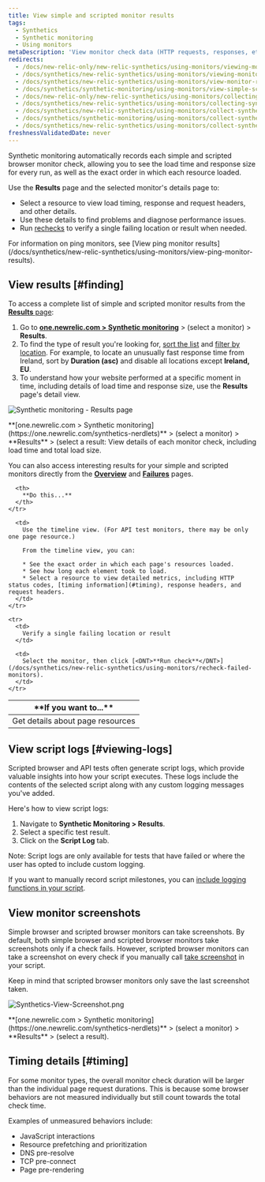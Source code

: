 ```yaml
---
title: View simple and scripted monitor results
tags:
  - Synthetics
  - Synthetic monitoring
  - Using monitors
metaDescription: 'View monitor check data (HTTP requests, responses, etc.) with synthetics monitoring. For browser monitors, view waterfall details of resource load time.'
redirects:
  - /docs/new-relic-only/new-relic-synthetics/using-monitors/viewing-monitor-results
  - /docs/synthetics/new-relic-synthetics/using-monitors/viewing-monitor-results
  - /docs/synthetics/new-relic-synthetics/using-monitors/view-monitor-results
  - /docs/synthetics/synthetic-monitoring/using-monitors/view-simple-scripted-monitor-results
  - /docs/new-relic-only/new-relic-synthetics/using-monitors/collecting-synthetic-transaction-traces
  - /docs/synthetics/new-relic-synthetics/using-monitors/collecting-synthetic-transaction-traces
  - /docs/synthetics/new-relic-synthetics/using-monitors/collect-synthetic-transaction-traces
  - /docs/synthetics/synthetic-monitoring/using-monitors/collect-synthetic-transaction-traces
  - /docs/synthetics/new-relic-synthetics/using-monitors/collect-synthetics-transaction-traces
freshnessValidatedDate: never
---
```




Synthetic monitoring automatically records each simple and scripted browser monitor check, allowing you to see the load time and response size for every run, as well as the exact order in which each resource loaded.

Use the <DNT>**Results**</DNT> page and the selected monitor's details page to:

* Select a resource to view load timing, response and request headers, and other details.
* Use these details to find problems and diagnose performance issues.
* Run [rechecks](/docs/synthetics/new-relic-synthetics/using-monitors/recheck-failed-monitors) to verify a single failing location or result when needed.

<Callout variant="tip">
  For information on ping monitors, see [View ping monitor results](/docs/synthetics/new-relic-synthetics/using-monitors/view-ping-monitor-results).
</Callout>

## View results [#finding]

To access a complete list of simple and scripted monitor results from the [<DNT>**Results**</DNT> page](/docs/synthetics/new-relic-synthetics/pages/synthetics-results-access-individual-monitor-runs):

1. Go to <DNT>**[one.newrelic.com > Synthetic monitoring](https://one.newrelic.com/synthetics-nerdlets)**</DNT> > (select a monitor) > <DNT>**Results**</DNT>.
2. To find the type of result you're looking for, [sort the list](/docs/synthetics/new-relic-synthetics/pages/synthetics-results-access-individual-monitor-runs#sort-list) and [filter by location](/docs/synthetics/new-relic-synthetics/pages/synthetics-results-access-individual-monitor-runs#filter-location). For example, to locate an unusually fast response time from Ireland, sort by <DNT>**Duration (asc)**</DNT> and disable all locations except <DNT>**Ireland, EU**</DNT>.
3. To understand how your website performed at a specific moment in time, including details of load time and response size, use the <DNT>**Results**</DNT> page's detail view.

<img
  title="Synthetic monitoring - Results page"
  alt="Synthetic monitoring - Results page"
  src={syntheticResultsPage}
/>

<figcaption>
  <DNT>**[one.newrelic.com > Synthetic monitoring](https://one.newrelic.com/synthetics-nerdlets)**</DNT> > (select a monitor) > <DNT>**Results**</DNT> > (select a result: View details of each monitor check, including load time and total load size.
</figcaption>

You can also access interesting results for your simple and scripted monitors directly from the [<DNT>**Overview**</DNT>](/docs/synthetics/new-relic-synthetics/pages/synthetics-overview-page-view-monitors-performance) and [<DNT>**Failures**</DNT>](/docs/synthetics/new-relic-synthetics/pages/synthetics-failures-troubleshoot-downtime) pages.

<table id="using">
  <thead>
    <tr>
      <th width={250}>
        **If you want to...**
      </th>

      <th>
        **Do this...**
      </th>
    </tr>
  </thead>

  <tbody>
    <tr>
      <td>
        Get details about page resources
      </td>

      <td>
        Use the timeline view. (For API test monitors, there may be only one page resource.)

        From the timeline view, you can:

        * See the exact order in which each page's resources loaded.
        * See how long each element took to load.
        * Select a resource to view detailed metrics, including HTTP status codes, [timing information](#timing), response headers, and request headers.
      </td>
    </tr>

    <tr>
      <td>
        Verify a single failing location or result
      </td>

      <td>
        Select the monitor, then click [<DNT>**Run check**</DNT>](/docs/synthetics/new-relic-synthetics/using-monitors/recheck-failed-monitors).
      </td>
    </tr>
  </tbody>
</table>

## View script logs [#viewing-logs]

Scripted browser and API tests often generate <DNT>script logs</DNT>, which provide valuable insights into how your script executes. These logs include the contents of the selected script along with any custom logging messages you've added.

Here's how to view <DNT>script logs</DNT>:

1. Navigate to <DNT>**Synthetic Monitoring > Results**</DNT>.
2. Select a specific test result.
3. Click on the <DNT>**Script Log**</DNT> tab.

Note: <DNT>Script logs</DNT> are only available for tests that have failed or where the user has opted to include custom logging.

If you want to manually record script milestones, you can [include logging functions in your script](/docs/synthetics/synthetic-monitoring/using-monitors/view-simple-scripted-monitor-results/#script-log-manual).

## View monitor screenshots

Simple browser and scripted browser monitors can take screenshots. By default, both simple browser and scripted browser monitors take screenshots only if a check fails. However, scripted browser monitors can take a screenshot on every check if you manually call [take screenshot](/docs/synthetics/synthetic-monitoring/scripting-monitors/synthetic-scripted-browser-reference-monitor-versions-chrome-100#webDriver-takeScreenshot) in your script.

<Callout variant="tip">
  Keep in mind that scripted browser monitors only save the last screenshot taken.
</Callout>

<img
  title="Synthetics-View-Screenshot.png"
  alt="Synthetics-View-Screenshot.png"
  src={syntheticResultsFailPage}
/>

<figcaption>
  <DNT>**[one.newrelic.com > Synthetic monitoring](https://one.newrelic.com/synthetics-nerdlets)**</DNT> > (select a monitor) > <DNT>**Results**</DNT> > (select a result).
</figcaption>

## Timing details [#timing]

For some monitor types, the overall monitor check duration will be larger than the individual page request durations. This is because some browser behaviors are not measured individually but still count towards the total check time.

Examples of unmeasured behaviors include:

* JavaScript interactions
* Resource prefetching and prioritization
* DNS pre-resolve
* TCP pre-connect
* Page pre-rendering
